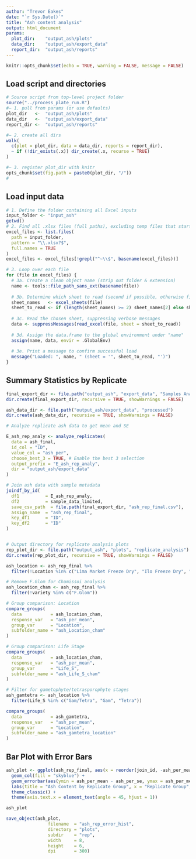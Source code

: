 ```yaml
---
author: "Trevor Eakes"
date: "`r Sys.Date()`"
title: "Ash content analysis"
output: html_document
params:
  plot_dir:    "output_ash/plots"
  data_dir:    "output_ash/export_data"
  report_dir:  "output_ash/reports"
---
```


```r
knitr::opts_chunk$set(echo = TRUE, warning = FALSE, message = FALSE)
```

## Load script and directories
```r
# Source script from top-level project folder
source("../process_plate_run.R")
#— 1. pull from params (or use defaults)
plot_dir   <-  "output_ash/plots"
data_dir   <-  "output_ash/export_data"
report_dir <-  "output_ash/reports"

#— 2. create all dirs
walk(
  c(plot = plot_dir, data = data_dir, reports = report_dir),
  ~ if (!dir_exists(.x)) dir_create(.x, recurse = TRUE)
)

#— 3. register plot_dir with knitr
opts_chunk$set(fig.path = paste0(plot_dir, "/"))
#
```

## Load input data
```r
# 1. Define the folder containing all Excel inputs
input_folder <- "input_ash"
getwd()
# 2. Find all .xlsx files (full paths), excluding temp files that start with "~$"
excel_files <- list.files(
  path = input_folder, 
  pattern = "\\.xlsx?$", 
  full.names = TRUE
)
excel_files <- excel_files[!grepl("^~\\$", basename(excel_files))]

# 3. Loop over each file
for (file in excel_files) {
  # 3a. Create a clean object name (strip out folder & extension)
  name <- tools::file_path_sans_ext(basename(file))
  
  # 3b. Determine which sheet to read (second if possible, otherwise first)
  sheet_names   <- excel_sheets(file)
  sheet_to_read <- if (length(sheet_names) >= 2) sheet_names[2] else sheet_names[1]
  
  # 3c. Read the chosen sheet, suppressing verbose messages
  data <- suppressMessages(read_excel(file, sheet = sheet_to_read))
  
  # 3d. Assign the data.frame to the global environment under "name"
  assign(name, data, envir = .GlobalEnv)
  
  # 3e. Print a message to confirm successful load
  message("Loaded: ", name, " (sheet = '", sheet_to_read, "')")
}
```


## Summary Statistics by Replicate

```r
final_export_dir <- file.path("output_ash", "export_data", "Samples Analysis Final")
dir.create(final_export_dir, recursive = TRUE, showWarnings = FALSE)

ash_data_dir <- file.path("output_ash/export_data", "processed")
dir.create(ash_data_dir, recursive = TRUE, showWarnings = FALSE)

# Analyze replicate ash data to get mean and SE

E_ash_rep_analy <- analyze_replicates(
  data = ash_final,
  id_col = "ID",
  value_col = "ash_per",
  choose_best_3 = TRUE, # Enable the best 3 selection
  output_prefix = "E_ash_rep_analy",
  dir = "output_ash/export_data"
)

# Join ash data with sample metadata
joindf_by_id(
  df1          = E_ash_rep_analy,
  df2          = sample_data_limited,
  save_csv_path  = file.path(final_export_dir, "ash_rep_final.csv"),
  assign_name  = "ash_rep_final",
  key_df1      = "ID",
  key_df2      = "ID"
)


# Output directory for replicate analysis plots
rep_plot_dir <- file.path("output_ash", "plots", "replicate_analysis")
dir.create(rep_plot_dir, recursive = TRUE, showWarnings = FALSE)

ash_location <- ash_rep_final %>%
  filter(!Location %in% c("Lima Market Freeze Dry", "Ilo Freeze Dry", "Ilo oven dry", "Ilo Fresh", "Lima Market Fresh"))

# Remove F.Glom for Chamissoi analysis
ash_location_cham <- ash_rep_final %>%
  filter(!variety %in% c("F.Glom"))

# Group comparison: Location
compare_groups(
  data           = ash_location_cham,
  response_var   = "ash_per_mean",
  group_var      = "Location",
  subfolder_name = "ash_Location_cham"
)

# Group comparison: Life Stage
compare_groups(
  data           = ash_location_cham,
  response_var   = "ash_per_mean",
  group_var      = "Life_S",
  subfolder_name = "ash_Life_S_cham"
)

# Filter for gametophyte/tetrasporophyte stages
ash_gamtetra <- ash_location %>%
  filter(Life_S %in% c("Gam/Tetra", "Gam", "Tetra"))

compare_groups(
  data           = ash_gamtetra,
  response_var   = "ash_per_mean",
  group_var      = "Location",
  subfolder_name = "ash_gamtetra_location"
)
```

## Bar Plot with Error Bars

```r
ash_plot <- ggplot(ash_rep_final, aes(x = reorder(join_id, -ash_per_mean), y = ash_per_mean)) +
  geom_col(fill = "skyblue") +
  geom_errorbar(aes(ymin = ash_per_mean - ash_per_se, ymax = ash_per_mean + ash_per_se), width = 0.2) +
  labs(title = "Ash Content by Replicate Group", x = "Replicate Group", y = "Mean Ash %") +
  theme_classic() +
  theme(axis.text.x = element_text(angle = 45, hjust = 1))

ash_plot

save_object(ash_plot,
                filename  = "ash_rep_error_hist",
                directory = "plots",
                subdir    = "rep",
                width     = 8,
                height    = 6,
                dpi       = 300)

```